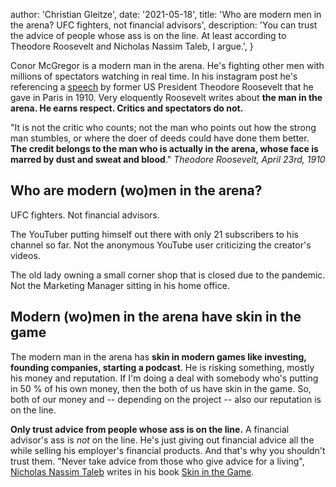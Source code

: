 
  author: 'Christian Gleitze',
  date: '2021-05-18',
  title:
    'Who are modern men in the arena? UFC fighters, not financial advisors',
  description:
    'You can trust the advice of people whose ass is on the line. At least according to Theodore Roosevelt and Nicholas Nassim Taleb, I argue.',
}


Conor McGregor is a modern man in the arena. He's fighting other men with millions of spectators watching in real time. In his instagram post he's referencing a [speech](https://www.theodorerooseveltcenter.org/Learn-About-TR/TR-Encyclopedia/Culture-and-Society/Man-in-the-Arena.aspx) by former US President Theodore Roosevelt that he gave in Paris in 1910. Very eloquently Roosevelt writes about **the man in the arena. He earns respect. Critics and spectators do not.**

"It is not the critic who counts; not the man who points out how the strong man stumbles, or where the doer of deeds could have done them better. **The credit belongs to the man who is actually in the arena, whose face is marred by dust and sweat and blood**." _Theodore Roosevelt, April 23rd, 1910_

## Who are modern (wo)men in the arena?

UFC fighters. Not financial advisors.

The YouTuber putting himself out there with only 21 subscribers to his channel so far. Not the anonymous YouTube user criticizing the creator's videos.

The old lady owning a small corner shop that is closed due to the pandemic. Not the Marketing Manager sitting in his home office.

## Modern (wo)men in the arena have skin in the game

The modern man in the arena has **skin in modern games like investing, founding companies, starting a podcast**. He is risking something, mostly his money and reputation. If I'm doing a deal with somebody who's putting in 50 % of his own money, then the both of us have skin in the game. So, both of our money and -- depending on the project -- also our reputation is on the line.

**Only trust advice from people whose ass is on the line.** A financial advisor's ass is _not_ on the line. He's just giving out financial advice all the while selling his employer's financial products. And that's why you shouldn't trust them. "Never take advice from those who give advice for a living", [Nicholas Nassim Taleb](https://en.wikipedia.org/wiki/Nassim_Nicholas_Taleb) writes in his book [Skin in the Game](<https://en.wikipedia.org/wiki/Skin_in_the_Game_(book)>).
